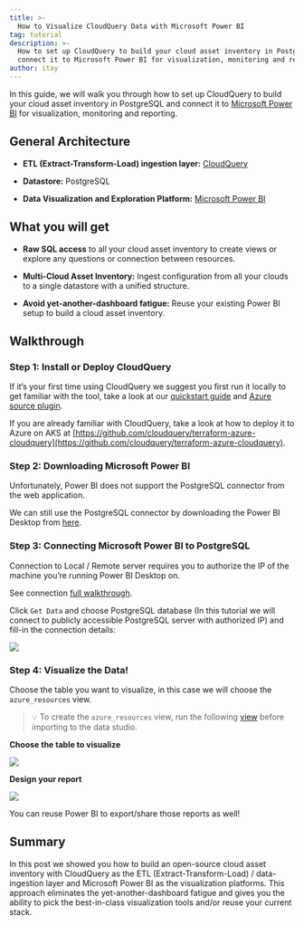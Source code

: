```yaml
---
title: >-
  How to Visualize CloudQuery Data with Microsoft Power BI
tag: tutorial
description: >-
  How to set up CloudQuery to build your cloud asset inventory in PostgreSQL and
  connect it to Microsoft Power BI for visualization, monitoring and reporting.
author: itay
---
```



<HowToGuideHeader/>

In this guide, we will walk you through how to set up CloudQuery to build your cloud asset inventory in PostgreSQL and connect it to [Microsoft Power BI](https://powerbi.microsoft.com/) for visualization, monitoring and reporting.

## General Architecture

- **ETL (Extract-Transform-Load) ingestion layer:** [CloudQuery](https://github.com/cloudquery/cloudquery)

- **Datastore:** PostgreSQL

- **Data Visualization and Exploration Platform:** [Microsoft Power BI](https://powerbi.microsoft.com/)

## What you will get

- **Raw SQL access** to all your cloud asset inventory to create views or explore any questions or connection between resources.

- **Multi-Cloud Asset Inventory:** Ingest configuration from all your clouds to a single datastore with a unified structure.

- **Avoid yet-another-dashboard fatigue:** Reuse your existing Power BI setup to build a cloud asset inventory.

## Walkthrough

### Step 1: **Install or Deploy CloudQuery**

If it’s your first time using CloudQuery we suggest you first run it locally to get familiar with the tool, take a look at our [quickstart guide](/docs/quickstart) and [Azure source plugin](https://hub.cloudquery.io/plugins/source/cloudquery/azure).

If you are already familiar with CloudQuery, take a look at how to deploy it to Azure on AKS at [https://github.com/cloudquery/terraform-azure-cloudquery](https://github.com/cloudquery/terraform-azure-cloudquery).

### Step 2: Downloading Microsoft Power BI

Unfortunately, Power BI does not support the PostgreSQL connector from the web application.

We can still use the PostgreSQL connector by downloading the Power BI Desktop from [here](https://www.microsoft.com/en-us/download/details.aspx?id=58494).

### Step 3: Connecting Microsoft Power BI to PostgreSQL

Connection to Local / Remote server requires you to authorize the IP of the machine you’re running Power BI Desktop on.

See connection [full walkthrough](https://docs.microsoft.com/en-us/power-query/connectors/postgresql).

Click `Get Data` and choose PostgreSQL database (In this tutorial we will connect to publicly accessible PostgreSQL server with authorized IP) and fill-in the connection details:

![](/images/blog/cloud-asset-inventory-cloudquery-microsoft-power-bi/image0.png)

### Step 4: Visualize the Data!

Choose the table you want to visualize, in this case we will choose the `azure_resources` view.

> 💡 To create the `azure_resources` view, run the following [view](https://github.com/cloudquery/cq-provider-azure/blob/main/views/resource.sql) before importing to the data studio.

**Choose the table to visualize**

![](/images/blog/cloud-asset-inventory-cloudquery-microsoft-power-bi/image1.png)

**Design your report**

![](/images/blog/cloud-asset-inventory-cloudquery-microsoft-power-bi/image2.png)

You can reuse Power BI to export/share those reports as well!

## Summary

In this post we showed you how to build an open-source cloud asset inventory with CloudQuery as the ETL (Extract-Transform-Load) / data-ingestion layer and Microsoft Power BI as the visualization platforms. This approach eliminates the yet-another-dashboard fatigue and gives you the ability to pick the best-in-class visualization tools and/or reuse your current stack.
